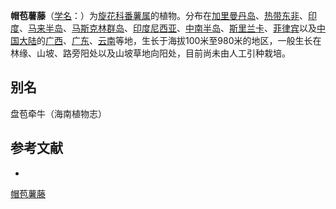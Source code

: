 {{Speciesbox
| name = 帽苞薯藤
| status = 
| status_system = 
| image =
| genus = Ipomoea
| species = pileata
| authority = Roxb.
}}

'''帽苞薯藤'''（[[学名|学名]]：{{lang|la|''Ipomoea pileata''}}）为[[旋花科|旋花科]][[番薯属|番薯属]]的植物。分布在[[加里曼丹岛|加里曼丹岛]]、[[热带东非|热带东非]]、[[印度|印度]]、[[马来半岛|马来半岛]]、[[马斯克林群岛|马斯克林群岛]]、[[印度尼西亚|印度尼西亚]]、[[中南半岛|中南半岛]]、[[斯里兰卡|斯里兰卡]]、[[菲律宾|菲律宾]]以及[[中国大陆|中国大陆]]的[[广西|广西]]、[[广东|广东]]、[[云南|云南]]等地，生长于海拔100米至980米的地区，一般生长在林缘、山坡、路旁阳处以及山坡草地向阳处，目前尚未由人工引种栽培。

== 别名 ==
盘苞牵牛（海南植物志）

== 参考文献 ==
<div class="references-small">
* {{cite web| url =http://www.bioinfo.cn/db05/KmzwSpecies.php?action=view&id=5630| title =帽苞薯藤| work =《中国高等植物数据库全库》| publisher =中国科学院微生物研究所| author =昆明植物研究所| accessdate =2009-02-24| deadurl =yes| archiveurl =https://web.archive.org/web/20160305055947/http://www.bioinfo.cn/db05/KmzwSpecies.php?action=view&id=5630| archivedate =2016-03-05}}
</div>
{{Taxonbar|from=Q11060536}}

[[Category:番薯属|帽苞薯藤]]


{{植物小作品}}